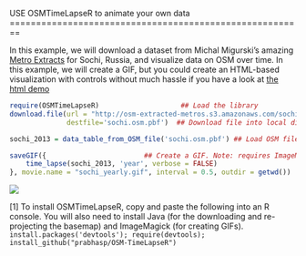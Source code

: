 <link href="http://kevinburke.bitbucket.org/markdowncss/markdown.css" rel="stylesheet"></link>
USE OSMTimeLapseR to animate your own data
========================================================

In this example, we will download a dataset from Michal Migurski's amazing [Metro Extracts](http://osm-extracted-metros.s3.amazonaws.com/sochi.osm.pbf) for Sochi, Russia, and visualize data on OSM over time. In this example, we will create a GIF, but you could create an HTML-based visualization with controls without much hassle if you have a look at [the html demo](AnimateHTML.html)

```r
require(OSMTimeLapseR)                    ## Load the library
download.file(url = "http://osm-extracted-metros.s3.amazonaws.com/sochi.osm.pbf",
              destfile='sochi.osm.pbf')  ## Download file into local directory

sochi_2013 = data_table_from_OSM_file('sochi.osm.pbf') ## Load OSM file for time lapse

saveGIF({                        ## Create a GIF. Note: requires ImageMagick.
    time_lapse(sochi_2013, 'year', verbose = FALSE)
}, movie.name = "sochi_yearly.gif", interval = 0.5, outdir = getwd())
```
![](sochi_yearly.gif)

[1] To install OSMTimeLapseR, copy and paste the following into an R console. You will also need to install Java (for the downloading and re-projecting the basemap) and ImageMagick (for creating GIFs).
```install.packages('devtools'); require(devtools); install_github("prabhasp/OSM-TimeLapseR")```
